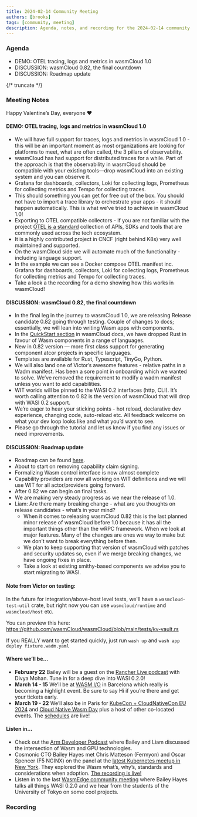 ```yaml
---
title: 2024-02-14 Community Meeting
authors: [brooks]
tags: [community, meeting]
description: Agenda, notes, and recording for the 2024-02-14 community meeting
---
```



### Agenda

- DEMO: OTEL tracing, logs and metrics in wasmCloud 1.0
- DISCUSSION: wasmCloud 0.82, the final countdown
- DISCUSSION: Roadmap update

{/* truncate */}

### Meeting Notes
Happy Valentine’s Day, everyone ❤️

#### DEMO: OTEL tracing, logs and metrics in wasmCloud 1.0

- We will have full support for traces, logs and metrics in wasmCloud 1.0 - this will be an important moment as most organizations are looking for platforms to meet, what are often called, the 3 pillars of observability.
- wasmCloud has had support for distributed traces for a while. Part of the approach is that the observability in wasmCloud should be compatible with your existing tools—drop wasmCloud into an existing system and you can observe it.
- Grafana for dashboards, collectors, Loki for collecting logs, Prometheus for collecting metrics and Tempo for collecting traces.
- This should something you can get for free out of the box. You should not have to import a trace library to orchestrate your apps - it should happen automatically. This is what we’ve tried to achieve in wasmCloud 1.0!
- Exporting to OTEL compatible collectors - if you are not familiar with the project [OTEL is a standard](https://opentelemetry.io/) collection of APIs, SDKs and tools that are commonly used across the tech ecosystem.
- It is a highly contributed project in CNCF (right behind K8s) very well maintained and supported.
- On the wasmCloud side we will automate much of the functionality - including language support.
- In the example we can see a Docker compose OTEL manifest inc. Grafana for dashboards, collectors, Loki for collecting logs, Prometheus for collecting metrics and Tempo for collecting traces.
- Take a look a the recording for a demo showing how this works in wasmCloud!

#### DISCUSSION: wasmCloud 0.82, the final countdown

- In the final leg in the journey to wasmCloud 1.0, we are releasing Release candidate 0.82 going through testing. Couple of changes to docs; essentially, we will lean into writing Wasm apps with components.
- In the [QuickStart section](https://wasmcloud.com/docs/tour/hello-world) in wasmCloud docs, we have dropped Rust in favour of Wasm components in a range of languages.
- New in 0.82 version — more first class support for generating component atcor projects in specific languages.
- Templates are available for Rust, Typescript, TinyGo, Python.
- We will also land one of Victor’s awesome features - relative paths in a Wadm manifest. Has been a sore point in onboarding which we wanted to solve. We’ve removed the requirement to modify a wadm manifest unless you want to add capabilities.
- WIT worlds will be pinned to the WASI 0.2 interfaces (http, CLI). It’s worth calling attention to 0.82 is the version of wasmCloud that will drop with WASI 0.2 support.
- We’re eager to hear your sticking points - hot reload, declarative dev experience, changing code, auto-reload etc. All feedback welcome on what your dev loop looks like and what you’d want to see.
- Please go through the tutorial and let us know if you find any issues or need improvements.

#### DISCUSSION: Roadmap update

- Roadmap can be found [here](https://github.com/orgs/wasmCloud/projects/7/views/8).
- About to start on removing capability claim signing.
- Formalizing Wasm control interface is now almost complete
- Capability providers are now all working on WIT definitions and we will use WIT for all actor/providers going forward.
- After 0.82 we can begin on final tasks.
- We are making very steady progress as we near the release of 1.0.
- Liam: Are there many breaking change - what are you thoughts on release candidates - what’s in your mind?
    - When it comes to releasing wasmCloud 0.82 this is the last planned minor release of wasmCloud before 1.0 because it has all the important things other than the wRPC framework. When we look at major features. Many of the changes are ones we way to make but we don’t want to break everything before then.
    - We plan to keep supporting that version of wasmCloud with patches and security updates so, even if we merge breaking changes, we have ongoing fixes in place.
    - Take a look at existing smithy-based components we advise you to start migrating to WASI.

#### Note from Victor on testing:

In the future for integration/above-host level tests, we'll have a `wasmcloud-test-util` crate, but right now you can use `wasmcloud/runtime` and `wasmcloud/host` etc.

You can preview this here: https://github.com/wasmCloud/wasmCloud/blob/main/tests/kv-vault.rs

If you REALLY want to get started quickly, just run `wash up` and `wash app deploy fixture.wadm.yaml`

#### Where we’ll be…

- **February 22** Bailey will be a guest on the [Rancher Live podcast](https://www.youtube.com/watch?v=SPdzvL59tIA) with Divya Mohan. Tune in for a deep dive into WASI 0.2.0!
- **March 14 - 15** We’ll be at [WASM I/O](https://2024.wasmio.tech/) in Barcelona which really is becoming a highlight event. Be sure to say Hi if you’re there and get your tickets early.
- **March 19 - 22** We’ll also be in Paris for [KubeCon + CloudNativeCon EU 2024](https://events.linuxfoundation.org/kubecon-cloudnativecon-europe/) and [Cloud Native Wasm Day](https://events.linuxfoundation.org/kubecon-cloudnativecon-europe/co-located-events/cloud-native-wasm-day/) plus a host of other co-located events. The [schedules](https://events.linuxfoundation.org/kubecon-cloudnativecon-europe/program/schedule/) are live!

#### Listen in…

- Check out the [Arm Developer Podcast](https://www.youtube.com/watch?v=iDTHXGuqXAI) where Bailey and Liam discussed the intersection of Wasm and GPU technologies.
- Cosmonic CTO Bailey Hayes met Chris Matteson (Fermyon) and Oscar Spencer (F5 NGINX) on the panel at the [latest Kubernetes meetup in New York](https://www.meetup.com/new-york-kubernetes-meetup/events/297886914/). They explored the Wasm what’s, why’s, standards and considerations when adoption. [The recording is live!](https://youtu.be/ThcQNR-aVvI)
- Listen in to the last [WasmEdge community meeting](https://youtu.be/ttiE7g2Ojuk) where Bailey Hayes talks all things WASI 0.2.0 and we hear from the students of the University of Tokyo on some cool projects.

### Recording

<ReactPlayer url='https://www.youtube.com/watch?v=A7VlqVGV9jE' controls />
